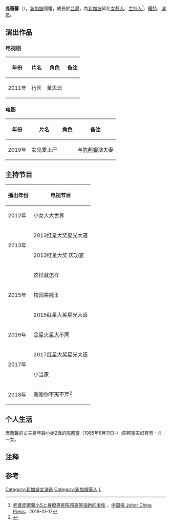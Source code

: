 {{Expand language|1=en|time=2020-07-17T00:43:42+00:00}}
{{藝人
| 姓名 = 庞蕾馨
| 類型 = 女藝人
| 圖片 = 
| 圖片尺寸 = 220px
| 圖片簡介 = 
| 本名 = 庞心怡
| 羅馬拼音 = Pang Lei Xin
| 英文名 = Kate Pang
| 綽號 = Xin、馨馨
| 國籍 = {{SGP}}
| 出生日期 = {{birth_date_and_age|1983|03|11}}
| 出生地點 = [[台灣|台灣]]
| 職業 = [[模特|模特]]、[[節目主持人|節目主持人]]、[[演員|演員]]
| 語言 = [[中華民國國語|國語]]、[[英語|英語]]、少許[[台語|台語]]、[[日语|日语]]
| 教育程度 = 
| 配偶 = [[陈邦鋆|陈邦鋆]]Andie<br>{{birth_date_and_age|1985|6|11}}
| 兒女 = 一儿一女
| 父母 = 
| 親屬 = 
| 音樂類型 = [[國語流行音樂|國語流行音樂]]
| 演奏樂器 = 
| 出身地 = {{SIN}}
| 出道作 = 《[[乐在双城|乐在双城]]》
| 出道日期 = {{Start date and age|2008}}
| 代表作 = 戏剧：<br>《[[乐在双城|乐在双城]]》<br>《[[曙光|曙光]]》<br>《[[爱情风险|爱情风险]]》<br>《[[创！|创！]]》<br>《[[日落洞|日落洞]]》<br>《[[加文纳桥的约定|加文纳桥的约定]]》<br>《[[流氓经纪2|流氓经纪2]]》<br>《[[I'm_Madam|I'm Madam]]》<br>电影：<br>《[[女鬼爱上尸|女鬼爱上尸]]》
| 活躍年代 = 2008年至今
| 唱片公司 = [[新传媒私人有限公司|海峡唱片]]（2008年－2017年）
| 經紀公司 = [[Mediacorp|新传媒]]<ref>[https://www.chinapress.com.my/20181114/%E9%99%88%E9%82%A6%E9%8B%86%E5%BA%9E%E8%95%BE%E9%A6%A8%E5%A4%AB%E5%A6%87-%E7%94%B3%E8%AF%89%E9%81%AD%E5%A4%A7%E5%85%AC%E5%8F%B8%E6%96%AD%E8%B4%A2%E8%B7%AF/amp/ 陈邦鋆、庞蕾馨夫妇申诉遭大公司断财路] {{Wayback|url=https://www.chinapress.com.my/20181114/%E9%99%88%E9%82%A6%E9%8B%86%E5%BA%9E%E8%95%BE%E9%A6%A8%E5%A4%AB%E5%A6%87-%E7%94%B3%E8%AF%89%E9%81%AD%E5%A4%A7%E5%85%AC%E5%8F%B8%E6%96%AD%E8%B4%A2%E8%B7%AF/amp/ |date=20201012160107 }}.早报.2018-11-14</ref>（2008年－2017年）<br />（2018年－至今）
| 相關團體 = 
| goldenbellawards = 
| awards = '''[[红星大奖|红星大奖]]'''<br>'''红星大奖[[红星大奖奖项列表|最佳新人]]'''
| IMDb = 5585366
| 網站 = [https://www.instagram.com/katepang311/]
}}

'''庞蕾馨'''（{{bd|1983年|3月11日|catIdx=P庞}}），[[新加坡|新加坡]]國籍，成長於[[台灣|台灣]]，為[[新加坡|新加坡]]知名[[女藝人|女藝人]]、[[主持人|主持人]]<ref>[http://johor.chinapress.com.my/20190117/%E8%80%81%E5%A9%86%E5%BA%9E%E8%95%BE%E9%A6%A8%E5%B0%8Fs%E4%B8%8A%E8%BA%AB%E6%92%A9%E7%94%B7%E6%98%9F-%E9%99%88%E9%82%A6%E9%8B%86%E7%AC%91%E6%8C%87-%E5%A5%B9%E7%9A%84%E6%9C%AC%E6%80%A7/ 老婆庞蕾馨小S上身撩男星陈邦鋆笑指她的本性] {{Wayback|url=http://johor.chinapress.com.my/20190117/%E8%80%81%E5%A9%86%E5%BA%9E%E8%95%BE%E9%A6%A8%E5%B0%8Fs%E4%B8%8A%E8%BA%AB%E6%92%A9%E7%94%B7%E6%98%9F-%E9%99%88%E9%82%A6%E9%8B%86%E7%AC%91%E6%8C%87-%E5%A5%B9%E7%9A%84%E6%9C%AC%E6%80%A7/ |date=20201009180611 }}，[[中国报_Johor_China_Press|中国报 Johor China Press]]，2019-01-17</ref>、[[模特|模特]]、[[演员|演员]]。

==演出作品==
===电视剧===
{| class="wikitable"
|-
! 年份 !! 片名 !! 角色 !! 备注
|-
|2011年||行医|| 黄思云 ||
|}

===电影===
{| class="wikitable"
|-
! 年份 !! 片名 !! 角色 !! 备注
|-
|2019年||女鬼爱上尸||||与[[陈邦鋆|陈邦鋆]]演夫妻
|}

==主持节目==
{| class="wikitable"
|-
! 播出年份 !! 电视节目 
|-
|2012年||小女人大世界
|-
|rowspan="2"|2013年||2013红星大奖星光大道
|-
|2013红星大奖 庆功宴
|-
|rowspan="3"|2015年||这样就怎样
|-
|校园美魔王
|-
|2015红星大奖星光大道
|-
|2016年||[[金星火星大不同_(电视节目)|金星火星大不同]]{{NoteTag|第二代主持：第27-39集}}
|-
|rowspan="2"|2017年||2017红星大奖星光大道
|-
|小当家
|-
|2018年||谢谢你不离不弃{{NoteTag|0:22可以看见“庞蕾馨”的名字}}<ref>{{Cite web |url=https://contentdistribution.mediacorp.sg/collections/lifestyle/products/by-your-side |title=谢谢你不离不弃 |access-date=2020-07-19 |archive-date=2020-10-09 |archive-url=https://web.archive.org/web/20201009023840/https://contentdistribution.mediacorp.sg/collections/lifestyle/products/by-your-side }}</ref>
|}

== 个人生活 ==
庞蕾馨的丈夫是年齡小她2歲的[[陈邦鋆|陈邦鋆]]（1985年6月11日-）;陈邦鋆夫妇育有一儿一女。

==注释==
<references group="註" />
==参考==
{{reflist}}
{{DEFAULTSORT:pang}}
[[Category:新加坡女演員|Category:新加坡女演員]]
[[Category:新加坡華人|Category:新加坡華人]]
[[Category:庞姓|L]]